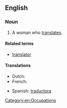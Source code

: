 ==English==

===Noun===
{{en-noun|es}}

# A woman who [[translate]]s.

====Related terms====
* [[translator]]

====Translations====
{{trans-top|A woman who translates}}
* Dutch: {{t-|nl|vertaalster|f}}
* French: {{t+|fr|traductrice|f}}
{{trans-mid}}
* Spanish: [[traductora]] {{f}}
{{trans-bottom}}

[[Category:en:Occupations]]